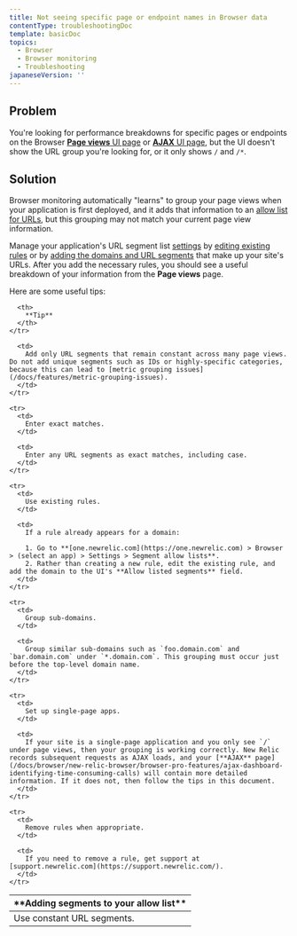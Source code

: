 ```yaml
---
title: Not seeing specific page or endpoint names in Browser data
contentType: troubleshootingDoc
template: basicDoc
topics:
  - Browser
  - Browser monitoring
  - Troubleshooting
japaneseVersion: ''
---
```


## Problem

You're looking for performance breakdowns for specific pages or endpoints on the Browser [**Page views** UI page](/docs/browser/new-relic-browser/additional-standard-features/page-views-insights-your-sites-popularity) or [**AJAX** UI page](/docs/browser/new-relic-browser/browser-pro-features/ajax-dashboard-identifying-time-consuming-calls), but the UI doesn't show the URL group you're looking for, or it only shows `/` and `/*`.

## Solution

Browser monitoring automatically "learns" to group your page views when your application is first deployed, and it adds that information to an [allow list for URLs](/docs/browser/new-relic-browser/configuration/group-browser-metrics-urls), but this grouping may not match your current page view information.

Manage your application's URL segment list [settings](/docs/browser/new-relic-browser/configuration/browser-settings-ui-options-apdex-geography#enabling) by [editing existing rules](/docs/browser/new-relic-browser/configuration/group-browser-metrics-urls#maintaining) or by [adding the domains and URL segments](/docs/browser/new-relic-browser/configuration/group-browser-metrics-urls#adding) that make up your site's URLs. After you add the necessary rules, you should see a useful breakdown of your information from the **Page views** page.

Here are some useful tips:

<Table>
  <thead>
    <tr>
      <th width={200}>
        **Adding segments to your allow list**
      </th>

      <th>
        **Tip**
      </th>
    </tr>
  </thead>

  <tbody>
    <tr>
      <td>
        Use constant URL segments.
      </td>

      <td>
        Add only URL segments that remain constant across many page views. Do not add unique segments such as IDs or highly-specific categories, because this can lead to [metric grouping issues](/docs/features/metric-grouping-issues).
      </td>
    </tr>

    <tr>
      <td>
        Enter exact matches.
      </td>

      <td>
        Enter any URL segments as exact matches, including case.
      </td>
    </tr>

    <tr>
      <td>
        Use existing rules.
      </td>

      <td>
        If a rule already appears for a domain:

        1. Go to **[one.newrelic.com](https://one.newrelic.com) > Browser > (select an app) > Settings > Segment allow lists**.
        2. Rather than creating a new rule, edit the existing rule, and add the domain to the UI's **Allow listed segments** field.
      </td>
    </tr>

    <tr>
      <td>
        Group sub-domains.
      </td>

      <td>
        Group similar sub-domains such as `foo.domain.com` and `bar.domain.com` under `*.domain.com`. This grouping must occur just before the top-level domain name.
      </td>
    </tr>

    <tr>
      <td>
        Set up single-page apps.
      </td>

      <td>
        If your site is a single-page application and you only see `/` under page views, then your grouping is working correctly. New Relic records subsequent requests as AJAX loads, and your [**AJAX** page](/docs/browser/new-relic-browser/browser-pro-features/ajax-dashboard-identifying-time-consuming-calls) will contain more detailed information. If it does not, then follow the tips in this document.
      </td>
    </tr>

    <tr>
      <td>
        Remove rules when appropriate.
      </td>

      <td>
        If you need to remove a rule, get support at [support.newrelic.com](https://support.newrelic.com/).
      </td>
    </tr>
  </tbody>
</Table>
